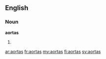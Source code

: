 ==English==

===Noun===
'''aortas'''

# {{plural of|aorta}}

[[ar:aortas]]
[[fr:aortas]]
[[my:aortas]]
[[fi:aortas]]
[[sv:aortas]]